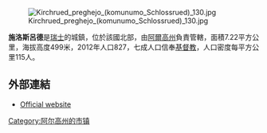 [[Image:Kirchrued_preghejo_(komunumo_Schlossrued)_130.jpg|right]]

'''施洛斯呂德'''是[[瑞士|瑞士]]的城鎮，位於該國北部，由[[阿爾高州|阿爾高州]]負責管轄，面積7.22平方公里，海拔高度499米，2012年人口827，七成人口信奉[[基督教|基督教]]，人口密度每平方公里115人。

==外部連結==
* [https://web.archive.org/web/20190617011054/http://www.schlossrued.ch/ Official website] {{de icon}}

{{Switzerland-geo-stub}}
[[Category:阿尔高州的市镇|Category:阿尔高州的市镇]]